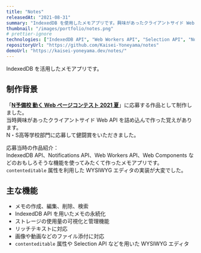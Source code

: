 ```yaml
---
title: "Notes"
releasedAt: "2021-08-31"
summary: "IndexedDB を使用したメモアプリです。興味があったクライアントサイド Web API を詰め込んで作った作品です。"
thumbnail: "/images/portfolio/notes.png"
# prettier-ignore
technologies: ["IndexedDB API", "Web Workers API", "Selection API", "Notifications API", "File API", "Web Components", "Vanilla JS"]
repositoryUrl: "https://github.com/Kaisei-Yoneyama/notes"
demoUrl: "https://kaisei-yoneyama.dev/notes/"
---
```


IndexedDB を活用したメモアプリです。

## 制作背景

「[**N予備校 動く Web ページコンテスト 2021 夏**](https://progedu.github.io/webappcontest/2021/summer/result/index.html)」に応募する作品として制作しました。  
当時興味があったクライアントサイド Web API を詰め込んで作った覚えがあります。  
N・S高等学校部門に応募して健闘賞をいただきました。

応募当時の作品紹介：  
IndexedDB API、Notifications API、Web Workers API、Web Components などのおもしろそうな機能を使ってみたくて作ったメモアプリです。`contenteditable` 属性を利用した WYSIWYG エディタの実装が大変でした。

## 主な機能

- メモの作成、編集、削除、検索
- IndexedDB API を用いたメモの永続化
- ストレージの使用量の可視化と管理機能
- リッチテキストに対応
- 画像や動画などのファイル添付に対応
- `contenteditable` 属性や Selection API などを用いた WYSIWYG エディタ
